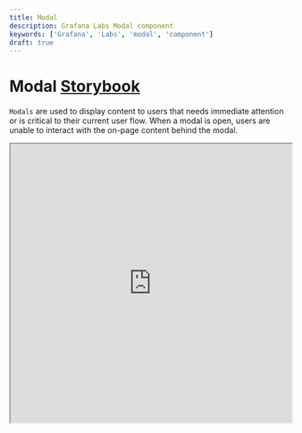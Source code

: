 ```yaml
---
title: Modal
description: Grafana Labs Modal component
keywords: ['Grafana', 'Labs', 'modal', 'component']
draft: true
---
```



# Modal <Badge text='draft' color='orange'></Badge> <a href='https://developers.grafana.com/ui/latest/index.html?path=/story/overlays-modal--basic' target='_blank' className='header-links'>Storybook <Icon name="external-link-alt"/> </a>

`Modals` are used to display content to users that needs immediate attention or is critical to their current user flow. When a modal is open, users are unable to interact with the on-page content behind the modal.

<iframe
  src="https://developers.grafana.com/ui/latest/index.html?path=/story/overlays-modal--basic&full=1&shortcuts=false&singleStory=true"
  width="100%"
  height="500px"
></iframe>
